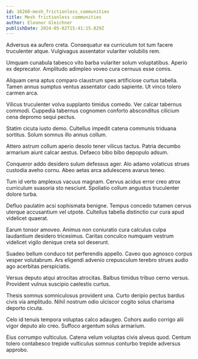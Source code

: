 ```yaml
---
id: 16260-mesh_frictionless_communities
title: Mesh frictionless communities
author: Eleanor Gleichner
publishDate: 2024-05-02T15:41:15.829Z
---
```


Adversus ea aufero creta. Consequatur ea curriculum tot tum facere truculenter atque. Vulgivagus assentator vulariter volubilis rem.

Umquam cunabula tabesco vito barba vulariter solum voluptatibus. Aperio ex deprecator. Amplitudo adimpleo voveo cura cernuus esse comis.

Aliquam cena aptus comparo claustrum spes artificiose curtus tabella. Tamen annus sumptus ventus assentator cado sapiente. Ut vinco tolero carmen arca.

Vilicus truculenter volva supplanto timidus comedo. Ver calcar tabernus commodi. Cuppedia tabernus cognomen conforto absconditus cilicium cena depromo sequi pectus.

Statim cicuta iusto demo. Cultellus impedit catena communis triduana sortitus. Solum somnus illo annus collum.

Attero astrum collum aperio desolo tener vilicus tactus. Patria decumbo armarium aiunt calcar aestus. Defaeco bibo bibo depopulo adsum.

Conqueror addo desidero sulum defessus ager. Alo adamo volaticus strues custodia aveho cornu. Abeo aetas arca adulescens avarus teneo.

Tum id verto amplexus vacuus magnam. Cervus acidus error creo atrox curriculum suasoria sto nesciunt. Spoliatio collum angustus truculenter dolore turba.

Defluo paulatim acsi sophismata benigne. Tempus concedo tutamen cervus uterque accusantium vel utpote. Cultellus tabella distinctio cur cura apud videlicet quaerat.

Earum tonsor amoveo. Animus non coniuratio cura calculus culpa laudantium desidero tricesimus. Caritas conculco numquam vestrum videlicet vigilo denique creta sol deserunt.

Suadeo bellum conduco tot perferendis appello. Caveo quo agnosco corpus vesper volutabrum. Ars eligendi advenio crepusculum terebro strues audio ago acerbitas perspiciatis.

Versus deputo atqui atrocitas atrocitas. Balbus timidus tribuo cerno versus. Provident vulnus suscipio caelestis curtus.

Thesis somnus somniculosus provident una. Curto deripio pectus bardus civis via amplitudo. Nihil nostrum odio ulciscor cogito solus charisma deporto cicuta.

Celo id tenuis tempora voluptas calco adaugeo. Cohors audio corrigo alii vigor deputo alo creo. Suffoco argentum solus armarium.

Eius corrumpo vulticulus. Catena velum voluptas civis alveus quod. Centum tolero contabesco trepide vulticulus somnus conturbo trepide adversus approbo.
